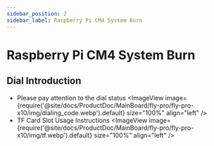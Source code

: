 ```yaml
---
sidebar_position: 2
sidebar_label: Raspberry Pi CM4 System Burn
---
```



# Raspberry Pi CM4 System Burn

## Dial Introduction

* Please pay attention to the dial status
<ImageView image={require('@site/docs/ProductDoc/MainBoard/fly-pro/fly-pro-x10/img/dialing_code.webp').default} size="100%" align="left" />
* TF Card Slot Usage Instructions
<ImageView image={require('@site/docs/ProductDoc/MainBoard/fly-pro/fly-pro-x10/img/tf.webp').default} size="100%" align="left" />

<RPI />